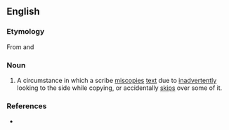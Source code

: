 ==English==

===Etymology===
From {{etyl|grc|en}} {{term|παρά|tr=para-||beside|lang=grc}} and {{term|βλέπω|tr=blepō||to look at|lang=grc}}

===Noun===
{{en-noun|-}}

# A circumstance in which a scribe [[miscopies]] [[text]] due to [[inadvertently]] looking to the side while copying, or accidentally [[skips]] over some of it.  

===References===
* {{reference-book | last = Ehrman | first = Bart D. | year = 2005 | title = Misquoting Jesus: The Story Behind Who Changed the Bible and Why | publisher = HarperCollins | location = New York, NY | id = ISBN 0-06-073817-0 }}